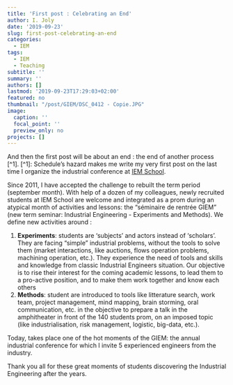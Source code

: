 ```yaml
---
title: 'First post : Celebrating an End'
author: I. Joly
date: '2019-09-23'
slug: first-post-celebrating-an-end
categories:
  - IEM
tags:
  - IEM
  - Teaching
subtitle: ''
summary: ''
authors: []
lastmod: '2019-09-23T17:29:03+02:00'
featured: no
thumbnail: "/post/GIEM/DSC_0412 - Copie.JPG"
image:
  caption: ''
  focal_point: ''
  preview_only: no
projects: []
---
```


And then the first post will be about an end : the end of another process [^1].
[^1]: Schedule's hazard makes me write my very first post on the last time I organize the industrial conference at [IEM School](https:\\génie-industriel.com). 

Since 2011, I have accepted the challenge to rebuilt the term period (september month). With help of a dozen of my colleagues, newly recruited students at IEM School are welcome and integrated as a prom during an atypical month of activities and lessons: the "séminaire de rentrée GIEM" (new term seminar: Industrial Engineering - Experiments and Methods). We define new activities around :

1) **Experiments**: students are 'subjects' and actors instead of 'scholars'. They are facing  "simple" industrial problems, without the tools to solve them (market interactions, like auctions, flows operation problems, machining operation, etc.). They experience the need of tools and skills and knowledge from classic Industrial Engineers situation. Our objective is to rise their interest for the coming academic lessons, to lead them to a pro-active position, and to make them work together and know each others
2) **Methods**: student are introduced to tools like litterature search, work team, project management, mind mapping, brain storming, oral communication, etc. in the objective to prepare a talk in the amphitheater in front of the 140 students prom, on an imposed topic (like industrialisation, risk management, logistic, big-data, etc.).

Today, takes place one of the hot moments of the GIEM: the annual industrial conference for which I invite 5 experienced engineers from the industry.

Thank you all for these great moments of students discovering the Industrial Engineering after the years.
